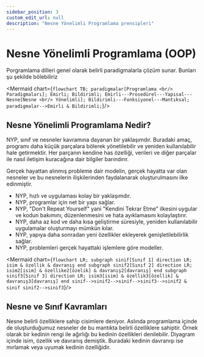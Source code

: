 ```yaml
---
sidebar_position: 3
custom_edit_url: null
description: "Nesne Yönelimli Programlama prensipleri"
---
```



# Nesne Yönelimli Programlama (OOP)

Porgramlama dilleri genel olarak belirli paradigmalarla çözüm sunar. Bunları şu şekilde bölebiliriz

<Mermaid chart={`
flowchart TB;
paradigmalar[Programlama <br/> Paradigmaları];
Emirli;
Bildirimli;
Emirli---Prosedürel---Yapısal---Nesne[Nesne <br/> Yönelimli];
Bildirimli---Fonksiyonel---Mantıksal;
paradigmalar-->Emirli & Bildirimli;
`}/>


## Nesne Yönelimli Programlama Nedir?

NYP, sınıf ve nesneler kavramına dayanan bir yaklaşımdır. Buradaki amaç, programı daha küçük parçalara bölerek yönetilebilir ve yeniden kullanılabilir hale getirmektir. Her parçanın kendine has özelliği, verileri ve diğer parçalar ile nasıl iletişim kuracağına dair bilgiler barındırır.

Gerçek hayattan alınmış probleme dair modelin, gerçek hayatta var olan nesneler ve bu nesnelerin ilişkilerinden faydalanarak oluşturulmasını ilke edinmiştir.

- NYP, hızlı ve uygulaması kolay bir yaklaşımdır.
- NYP, programlar için net bir yapı sağlar.
- NYP, "Don't Repeat Yourself" yani "Kendini Tekrar Etme" ilkesini uygular ve kodun bakımını, düzenlenmesini ve hata ayıklamasını kolaylaştırır.
- NYP, daha az kod ve daha kısa geliştirme süresiyle, yeniden kullanılabilir uygulamalar oluşturmayı mümkün kılar.
- NYP, yapıya daha sonradan yeni özellikler ekleyerek genişletilebilirlik sağlar.
- NYP, problemleri gerçek hayattaki işlemlere göre modeller.


<Mermaid chart={`
flowchart LR;
subgraph sinif[Sınıf 1]
direction LR;
isim & özellik & davranış
end
subgraph sinif2[Sınıf 2]
direction LR;
isim2[isim] & özellike2[özelik] & davranış2[davranış]
end
subgraph sinif3[Sınıf 3]
direction LR;
isim3[isim] & özellik3[özellik] & davranış3[davranış]
end
sinif-->sinif2-->sinif-->sinif3-->sinif2 & sinif
sinif2-->sinif3
`}/>


## Nesne ve Sınıf Kavramları

Nesne belirli özelliklere sahip cisimlere deniyor. Aslında programlama içinde de oluşturduğumuz nesneler de bu mantıkta belirli özelliklere sahiptir. Örnek olarak bir kedinin rengi ile ağırlığı bu kedinin özellikleri denilebilir. Diyagram içinde isim, özellik ve davranış demiştik. Buradaki kedinin davranışı ise mırlamak veya uyumak kedinin özelliğidir.
